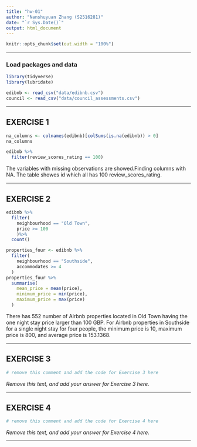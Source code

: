 ```yaml
---
title: "hw-01"
author: "Nanshuyuan Zhang (S2516281)"
date: "`r Sys.Date()`"
output: html_document
---
```


```r
knitr::opts_chunk$set(out.width = "100%")
```


------------------------------------------------------------------------------

### Load packages and data

```r
library(tidyverse)
library(lubridate)
```

```r
edibnb <- read_csv("data/edibnb.csv")
council <- read_csv("data/council_assessments.csv")
```

------------------------------------------------------------------------------


## EXERCISE 1

```r
na_columns <- colnames(edibnb)[colSums(is.na(edibnb)) > 0]
na_columns

edibnb %>% 
  filter(review_scores_rating == 100)

```


The variables with missing observations are showed.Finding columns with NA.
The table showes id which all has 100 review_scores_rating.

------------------------------------------------------------------------------

## EXERCISE 2

```r
edibnb %>%
  filter(
    neighbourhood == "Old Town",
    price >= 100
    )%>%
  count()

properties_four <- edibnb %>%
  filter(
    neighbourhood == "Southside",
    accommodates >= 4
  )
properties_four %>%
  summarise(
    mean_price = mean(price),
    minimum_price = min(price),
    maximum_price = max(price)
  )

```


There has 552 number of Airbnb properties located in Old Town having the one night stay price larger than 100 GBP.
For Airbnb properties in Southside for a single night stay for four people, the minimum price is 10, maximum price is 800, and average price is 153.1368. 



------------------------------------------------------------------------------

## EXERCISE 3

```r
# remove this comment and add the code for Exercise 3 here

```


_Remove this text, and add your answer for Exercise 3 here._



------------------------------------------------------------------------------

## EXERCISE 4

```r
# remove this comment and add the code for Exercise 4 here

```


_Remove this text, and add your answer for Exercise 4 here._


------------------------------------------------------------------------------
